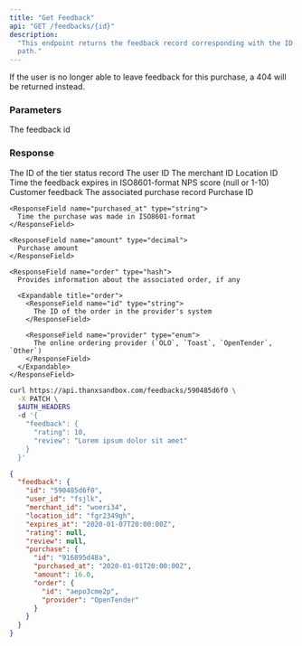 ```yaml
---
title: "Get Feedback"
api: "GET /feedbacks/{id}"
description:
  "This endpoint returns the feedback record corresponding with the ID in the
  path."
---
```


<Note>
  If the user is no longer able to leave feedback for this purchase, a 404
  will be returned instead.
</Note>

### Parameters

<ParamField path="id" type="string" required>
  The feedback id
</ParamField>

### Response

<ResponseField name="id" type="string">
  The ID of the tier status record
</ResponseField>

<ResponseField name="user_id" type="string">
  The user ID
</ResponseField>

<ResponseField name="merchant_id" type="string">
  The merchant ID
</ResponseField>

<ResponseField name="location_id" type="string">
  Location ID
</ResponseField>

<ResponseField name="expires_at" type="string">
  Time the feedback expires in ISO8601-format
</ResponseField>

<ResponseField name="rating" type="integer">
  NPS score (null or 1-10)
</ResponseField>

<ResponseField name="review" type="string">
  Customer feedback
</ResponseField>

<ResponseField name="purchase" type="hash">
  The associated purchase record

  <Expandable title="purchase">
    <ResponseField name="id" type="string">
      Purchase ID
    </ResponseField>

    <ResponseField name="purchased_at" type="string">
      Time the purchase was made in ISO8601-format
    </ResponseField>

    <ResponseField name="amount" type="decimal">
      Purchase amount
    </ResponseField>

    <ResponseField name="order" type="hash">
      Provides information about the associated order, if any

      <Expandable title="order">
        <ResponseField name="id" type="string">
          The ID of the order in the provider's system
        </ResponseField>

        <ResponseField name="provider" type="enum">
          The online ordering provider (`OLO`, `Toast`, `OpenTender`, `Other`)
        </ResponseField>
      </Expandable>
    </ResponseField>
  </Expandable>
</ResponseField>

<RequestExample>

```bash
curl https://api.thanxsandbox.com/feedbacks/590485d6f0 \
  -X PATCH \
  $AUTH_HEADERS
  -d '{
    "feedback": {
      "rating": 10,
      "review": "Lorem ipsum dolor sit amet"
    }
  }'
```

</RequestExample>

<ResponseExample>

```json
{
  "feedback": {
    "id": "590485d6f0",
    "user_id": "fsjlk",
    "merchant_id": "woeri34",
    "location_id": "fgr2349gh",
    "expires_at": "2020-01-07T20:00:00Z",
    "rating": null,
    "review": null,
    "purchase": {
      "id": "916895d48a",
      "purchased_at": "2020-01-01T20:00:00Z",
      "amount": 16.0,
      "order": {
        "id": "aepo3cme2p",
        "provider": "OpenTender"
      }
    }
  }
}
```

</ResponseExample>
